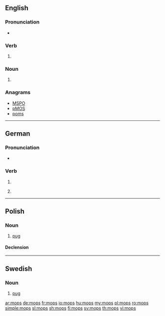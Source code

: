 {{also|Mops|MOPS}}
==English==

===Pronunciation===
* {{rhymes|ɒps|lang=en}}

===Verb===
{{head|en|verb form}}

# {{en-third-person singular of|mop}}

===Noun===
{{head|en|noun plural form}}

# {{plural of|mop|lang=en}}

===Anagrams===
* [[MSPO#English|MSPO]]
* [[pMOS#English|pMOS]]
* [[poms#English|poms]]

----

==German==

===Pronunciation===
* {{IPA|/mɔps/|lang=de}}

===Verb===
{{head|de|verb form}}

# {{de-verb form of|mopsen|i|s}}
# {{context|colloquial|lang=de}} {{de-verb form of|mopsen|1|s|g}}

----

==Polish==

===Noun===
{{pl-noun|m}}

# [[pug]]

====Declension====
{{pl-decl-noun|mops|mopsy
|mopsa|mopsów
|mopsowi|mopsom
|mopsa|mopsy
|mopsem|mopsami
|mopsie|mopsach
|mopsie|mopsy
}}

----

==Swedish==

===Noun===
{{sv-noun|c}}

# [[pug]]

[[ar:mops]]
[[de:mops]]
[[fr:mops]]
[[io:mops]]
[[hu:mops]]
[[my:mops]]
[[pl:mops]]
[[ro:mops]]
[[simple:mops]]
[[sl:mops]]
[[sh:mops]]
[[fi:mops]]
[[sv:mops]]
[[th:mops]]
[[vi:mops]]